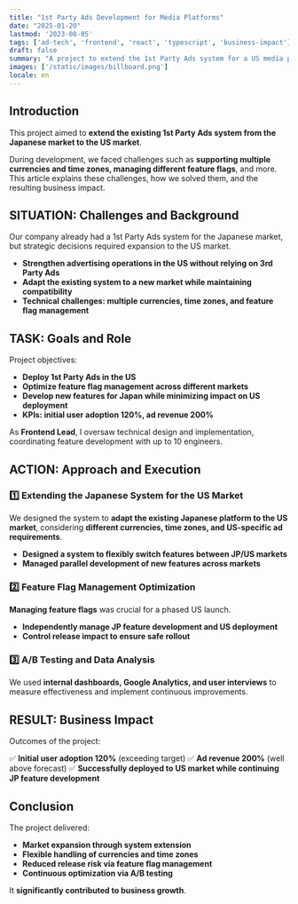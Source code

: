 ```yaml
---
title: "1st Party Ads Development for Media Platforms"
date: "2025-01-20"
lastmod: '2023-08-05'
tags: ['ad-tech', 'frontend', 'react', 'typescript', 'business-impact']
draft: false
summary: "A project to extend the 1st Party Ads system for a US media platform. Technical approach and business impact explained."
images: ['/static/images/billboard.png']
locale: en
---
```


## Introduction

This project aimed to **extend the existing 1st Party Ads system from the Japanese market to the US market**.

During development, we faced challenges such as **supporting multiple currencies and time zones, managing different feature flags**, and more. This article explains these challenges, how we solved them, and the resulting business impact.

<TOCInline toc={props.toc} exclude="Introduction" />

## SITUATION: Challenges and Background

Our company already had a 1st Party Ads system for the Japanese market, but strategic decisions required expansion to the US market.

- **Strengthen advertising operations in the US without relying on 3rd Party Ads**
- **Adapt the existing system to a new market while maintaining compatibility**
- **Technical challenges: multiple currencies, time zones, and feature flag management**

## TASK: Goals and Role

Project objectives:

- **Deploy 1st Party Ads in the US**
- **Optimize feature flag management across different markets**
- **Develop new features for Japan while minimizing impact on US deployment**
- **KPIs: initial user adoption 120%, ad revenue 200%**

As **Frontend Lead**, I oversaw technical design and implementation, coordinating feature development with up to 10 engineers.

## ACTION: Approach and Execution

### 1️⃣ Extending the Japanese System for the US Market

We designed the system to **adapt the existing Japanese platform to the US market**, considering **different currencies, time zones, and US-specific ad requirements**.

- **Designed a system to flexibly switch features between JP/US markets**
- **Managed parallel development of new features across markets**

### 2️⃣ Feature Flag Management Optimization

**Managing feature flags** was crucial for a phased US launch.

- **Independently manage JP feature development and US deployment**
- **Control release impact to ensure safe rollout**

### 3️⃣ A/B Testing and Data Analysis

We used **internal dashboards, Google Analytics, and user interviews** to measure effectiveness and implement continuous improvements.

## RESULT: Business Impact

Outcomes of the project:

✅ **Initial user adoption 120%** (exceeding target)
✅ **Ad revenue 200%** (well above forecast)
✅ **Successfully deployed to US market while continuing JP feature development**

## Conclusion

The project delivered:

- **Market expansion through system extension**
- **Flexible handling of currencies and time zones**
- **Reduced release risk via feature flag management**
- **Continuous optimization via A/B testing**

It **significantly contributed to business growth**.